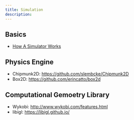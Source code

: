 ```yaml
---
title: Simulation
description: 
---
```


## Basics

* [How A Simulator Works](/tech-notes/robotics/simulation/how_a_simulator_works)

## Physics Engine

* Chipmunk2D: https://github.com/slembcke/Chipmunk2D
* Box2D: https://github.com/erincatto/box2d

## Computational Gemoetry Library

* Wykobi: http://www.wykobi.com/features.html
* libigl: https://libigl.github.io/